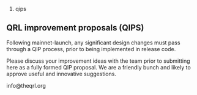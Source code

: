 # qips
==QRL improvement proposals (QIPS) ==

Following mainnet-launch, any significant design changes must pass through a QIP process, prior to being implemented in release code.

Please discuss your improvement ideas with the team prior to submitting here as a fully formed QIP proposal. We are a friendly bunch and likely to approve useful and innovative suggestions.

info@theqrl.org

